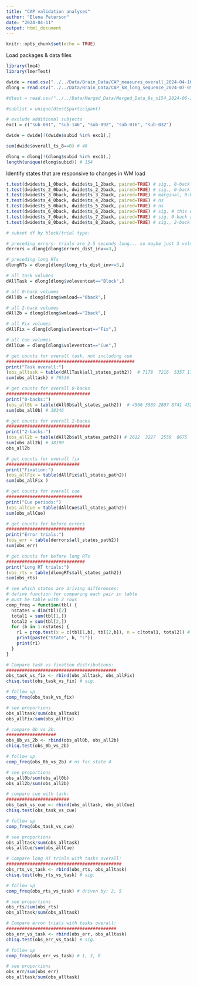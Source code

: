 ```yaml
---
title: "CAP validation analyses"
author: "Elena Peterson"
date: "2024-04-11"
output: html_document
---
```


```r
knitr::opts_chunk$set(echo = TRUE)
```

Load packages & data files
```r
library(lme4)
library(lmerTest)
```

```r
dwide = read.csv("../../Data/Brain_Data/CAP_measures_overall_2024-04-10.csv",stringsAsFactors = FALSE, header=TRUE)
dlong = read.csv("../../Data/Brain_Data/CAP_k8_long_sequence_2024-07-05.csv",stringsAsFactors = FALSE, header=TRUE)

#dtest = read.csv("../../Data/Merged_Data/Merged_Data_9s_n154_2024-06-18.csv",stringsAsFactors = FALSE, header=TRUE)

#sublist = unique(dtest$participant)
```

```r
# exclude additional subjects
exc1 = c("sub-001", "sub-146", "sub-092", "sub-016", "sub-032")

dwide = dwide[!(dwide$subid %in% exc1),]

sum(dwide$overall_ts_8==0) # 46

dlong = dlong[!(dlong$subid %in% exc1),]
length(unique(dlong$subid)) # 154
```
Identify states that are responsive to changes in WM load
```r
t.test(dwide$ts_1_0back, dwide$ts_1_2back, paired=TRUE) # sig., 0-back responsive
t.test(dwide$ts_2_0back, dwide$ts_2_2back, paired=TRUE) # sig., 0-back responsive
t.test(dwide$ts_3_0back, dwide$ts_3_2back, paired=TRUE) # marginal, 0-back responsive
t.test(dwide$ts_4_0back, dwide$ts_4_2back, paired=TRUE) # ns
t.test(dwide$ts_5_0back, dwide$ts_5_2back, paired=TRUE) # ns
t.test(dwide$ts_6_0back, dwide$ts_6_2back, paired=TRUE) # sig. # this one, 2-back responsive
t.test(dwide$ts_7_0back, dwide$ts_7_2back, paired=TRUE) # sig. 0-back responsive
t.test(dwide$ts_8_0back, dwide$ts_8_2back, paired=TRUE) # sig., 2-back responsive

```

```r
# subset df by block/trial type:

# preceding errors- trials are 2.5 seconds long... so maybe just 3 vols = 2.4 seconds
derrors = dlong[dlong$errors_dist_inv<=3,]

# preceding long RTs
dlongRTs = dlong[dlong$long_rts_dist_inv<=3,]

# all task volumes
dAllTask = dlong[dlong$voleventcat=="Block",]

# all 0-back volumes
dAll0b = dlong[dlong$wmload=="0back",]

# all 2-back volumes
dAll2b = dlong[dlong$wmload=="2back",]

# all Fix volumes
dAllFix = dlong[dlong$voleventcat=="Fix",]

# all cue volumes
dAllCue = dlong[dlong$voleventcat=="Cue",]

```

```r
# get counts for overall task, not including cue
#################################################
print("Task overall:")
(obs_alltask = table(dAllTask$all_states_path2))  # 7178  7216  5357 17416  9232 15682 13079  1376 
sum(obs_alltask) # 76536

# get counts for overall 0-backs
################################
print("0-backs:")
(obs_all0b = table(dAll0b$all_states_path2))  # 4566 3989 2807 8741 4520 5483 7642  598
sum(obs_all0b) # 38346

# get counts for overall 2-backs
################################
print("2-backs:")
(obs_all2b = table(dAll2b$all_states_path2)) # 2612  3227  2550  8675  4712 10199  5437   778
sum(obs_all2b) # 38190
obs_all2b

# get counts for overall fix
############################
print("Fixation:")
(obs_allFix = table(dAllFix$all_states_path2))
sum(obs_allFix ) 

# get counts for overall cue
#############################
print("Cue periods:")
(obs_allCue = table(dAllCue$all_states_path2))
sum(obs_allCue) 

# get counts for before errors
##############################
print("Error trials:")
(obs_err = table(derrors$all_states_path2)) 
sum(obs_err)

# get counts for before long RTs
##############################
print("Long RT trials:")
(obs_rts = table(dlongRTs$all_states_path2)) 
sum(obs_rts) 

```

```r

# see which states are driving differences:
# define function for comparing each pair in table
# must be table with 2 rows
comp_freq = function(tbl) {
  nstates = dim(tbl)[2]
  total1 = sum(tbl[1,])
  total2 = sum(tbl[2,])
  for (b in 1:nstates) {
    r1 = prop.test(x = c(tbl[1,b], tbl[2,b]), n = c(total1, total2)) # ns
    print(paste("State", b, ":"))
    print(r1)
  }
}

```

```r

# Compare task vs fixation distributions:
##########################################
obs_task_vs_fix <- rbind(obs_alltask, obs_allFix)
chisq.test(obs_task_vs_fix) # sig.

# follow up
comp_freq(obs_task_vs_fix)

# see proportions
obs_alltask/sum(obs_alltask)
obs_allFix/sum(obs_allFix)

# compare 0b vs 2b:
###################
obs_0b_vs_2b <- rbind(obs_all0b, obs_all2b)
chisq.test(obs_0b_vs_2b)

# follow up
comp_freq(obs_0b_vs_2b) # ns for state 4

# see proportions
obs_all0b/sum(obs_all0b)
obs_all2b/sum(obs_all2b)

# compare cue with task:
########################
obs_task_vs_cue <- rbind(obs_alltask, obs_allCue)
chisq.test(obs_task_vs_cue)

# follow up
comp_freq(obs_task_vs_cue)

# see proportions
obs_alltask/sum(obs_alltask)
obs_allCue/sum(obs_allCue)

# Compare long RT trials with tasks overall:
############################################
obs_rts_vs_task <- rbind(obs_rts, obs_alltask)
chisq.test(obs_rts_vs_task) # sig.

# follow up
comp_freq(obs_rts_vs_task) # driven by: 2, 5

# see proportions
obs_rts/sum(obs_rts)
obs_alltask/sum(obs_alltask)

# Compare error trials with tasks overall:
##########################################
obs_err_vs_task <- rbind(obs_err, obs_alltask)
chisq.test(obs_err_vs_task) # sig.

# follow up
comp_freq(obs_err_vs_task) # 1, 3, 8

# see proportions
obs_err/sum(obs_err)
obs_alltask/sum(obs_alltask)

```

